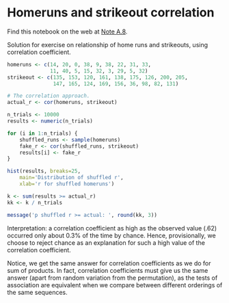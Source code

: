 # Homeruns and strikeout correlation


Find this notebook on the web at
<a class="quarto-xref" href="https://resampling-stats.github.io/edition-3-r/exercise_solutions.html#nte-homerun_correlation_solution">Note <span>A.8</span></a>.

Solution for exercise on relationship of home runs and strikeouts, using
correlation coefficient.

```r
homeruns <- c(14, 20, 0, 38, 9, 38, 22, 31, 33,
              11, 40, 5, 15, 32, 3, 29, 5, 32)
strikeout <- c(135, 153, 120, 161, 138, 175, 126, 200, 205,
               147, 165, 124, 169, 156, 36, 98, 82, 131)
```

```r
# The correlation approach.
actual_r <- cor(homeruns, strikeout)

n_trials <- 10000
results <- numeric(n_trials)

for (i in 1:n_trials) {
    shuffled_runs <- sample(homeruns)
    fake_r <- cor(shuffled_runs, strikeout)
    results[i] <- fake_r
}

hist(results, breaks=25,
    main='Distribution of shuffled r',
    xlab='r for shuffled homeruns')

k <- sum(results >= actual_r)
kk <- k / n_trials

message('p shuffled r >= actual: ', round(kk, 3))
```

Interpretation: a correlation coefficient as high as the observed value
(.62) occurred only about 0.3% of the time by chance. Hence,
provisionally, we choose to reject chance as an explanation for such a
high value of the correlation coefficient.

Notice, we get the same answer for correlation coefficients as we do for
sum of products. In fact, correlation coefficients must give us the same
answer (apart from random variation from the permutation), as the tests
of association are equivalent when we compare between different
orderings of the same sequences.

